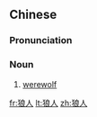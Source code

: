 ==Chinese==
{{zh-forms}}

===Pronunciation===
{{zh-pron
|m=lángrén
|c=long4 jan4
|cat=n
}}

===Noun===
{{zh-noun}}

# [[werewolf]]
#: {{zh-syn|人狼}}

[[fr:狼人]]
[[lt:狼人]]
[[zh:狼人]]